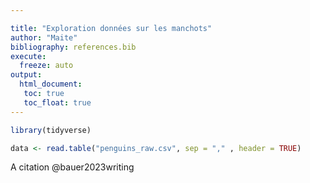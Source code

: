 ```yaml
---

title: "Exploration données sur les manchots"
author: "Maite" 
bibliography: references.bib
execute: 
  freeze: auto
output: 
  html_document:
   toc: true
   toc_float: true
---
```


```r
library(tidyverse)
```


```r
data <- read.table("penguins_raw.csv", sep = "," , header = TRUE)
```




A citation @bauer2023writing
